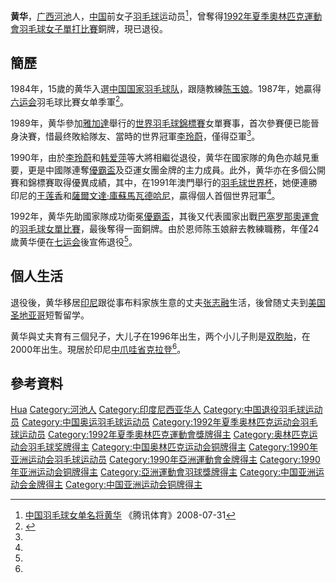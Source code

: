 {{Otheruses|黃華}}
{{noteTA|G1=Badminton}}
{{Infobox 羽球選手
| playername              = 黄华
| image                   =
| caption                 = 
| birth_name              = 
| date_of_birth           = {{birth date and age|1969|11|16}}
| place_of_birth          = {{CHN}}[[广西|广西]][[河池市|河池市]]
| height                  = {{height|m=1.71}}
| weight                  = 
| event                   = 女子单打
| highest_ranking         =  
| date_of_highest_ranking = 
| country                 = {{CHN}}
| current_ranking         = 已退役
| years_started           = 1984年
| years_retired           = 1993年
| coach                   = [[陈玉娘|陈玉娘]]
| handedness              = 
| titles                  = [[File:Simple_silver_cup.svg|15px]] [[羽毛球世界盃|世界盃]]：1（女單）<br/>[[File:Simple_silver_cup.svg|15px]] [[優霸盃|優霸盃]]：2
| bwf_profile             = A73A0058-B2C6-45FA-8385-BDDC13C437FA
| bwf_id                  = 209
}}
{{MedalTableTop|width=286px}}
{{MedalSport | 女子[[羽毛球|羽毛球]]}}
{{MedalCountry | {{CHN}}}}
{{MedalCompetition|[[夏季奧林匹克運動會羽毛球比賽|奧林匹克運動會]]}}
{{MedalBronze| [[1992年夏季奧林匹克運動會|1992年 巴塞罗那]] | [[1992年夏季奧林匹克運動會羽毛球比賽|女子單打]]}}
{{MedalCompetition | [[世界羽毛球錦標賽|世界錦標賽]]}}
{{MedalSilver | [[1989年世界羽毛球錦標賽|1989年 雅加達]] | 女子單打 }}
{{MedalCompetition | [[羽毛球世界杯|世界杯]]}}
{{MedalBronze| [[1988年羽毛球世界盃|1988年 曼谷]] | 女子單打}}
{{MedalBronze| [[1989年羽毛球世界盃|1989年 雅加達]] | 女子單打}}
{{MedalBronze| [[1990年羽毛球世界盃|1990年 萬隆-雅加達]] | 女子單打}}
{{MedalGold  | [[1991年羽毛球世界盃|1991年 澳門]] | 女子單打}}
{{MedalSilver| [[1992年羽毛球世界盃|1992年 廣州]] | 女子單打}}
{{MedalCompetition | [[尤伯杯|尤伯杯]]}}
{{MedalGold  | [[1990年優霸盃|1990年 名古屋-東京]] | 女子團體}}
{{MedalGold  | [[1992年優霸盃|1992年 吉隆坡]] | 女子團體}}
{{MedalCompetition | [[亞洲運動會羽毛球比賽|亞洲運動會]]}}
{{MedalGold  | [[1990年亞洲運動會羽毛球比賽|1990年 北京]] | 女子團體}}
{{MedalBronze| 1990年 北京 | 女子單打}}
{{MedalBottom}}
'''黄华'''{{BD|1969年|11月16日|||catIdx=Huang黄}}，[[广西|广西]][[河池市|河池]]人，[[中华人民共和国|中国]]前女子[[羽毛球|羽毛球]]运动员<ref>[http://2008.qq.com/a/20080731/002023.htm 中国羽毛球女单名将黄华] {{Wayback|url=http://2008.qq.com/a/20080731/002023.htm |date=20160305182421 }}《腾讯体育》2008-07-31</ref>，曾奪得[[1992年夏季奧林匹克運動會羽毛球比賽|1992年夏季奧林匹克運動會羽毛球女子單打比賽]]銅牌，現已退役。

==簡歷==
1984年，15歲的黄华入選[[中国国家羽毛球队|中国国家羽毛球队]]，跟隨教練[[陈玉娘|陈玉娘]]。1987年，她贏得[[中华人民共和国第六届运动会|六运会]]羽毛球比賽女单季軍<ref name="羽毛球杂志">{{cite news|title=黄华：从世界冠军到全职主妇 依然美丽|url=http://www.badmintoncn.com/News/c/200901/20090129181633.html|newspaper=《羽毛球杂志》|date=2009-01-29}}</ref>。

1989年，黄华參加[[雅加達|雅加達]]舉行的[[1989年世界羽毛球錦標賽|世界羽毛球錦標賽]]女單賽事，首次參賽便已能晉身決賽，惜最终敗給隊友、當時的世界冠軍[[李玲蔚|李玲蔚]]，僅得亞軍<ref name="羽毛球杂志"/>。

1990年，由於[[李玲蔚|李玲蔚]]和[[韩爱萍|韩爱萍]]等大將相繼從退役，黄华在國家隊的角色亦越見重要，更是中國隊連奪[[1990年優霸盃|優霸盃]]及亞運女團金牌的主力成員。此外，黄华亦在多個公開賽和錦標賽取得優異成績，其中，在1991年澳門舉行的[[羽毛球世界杯|羽毛球世界杯]]，她便連勝印尼的[[王莲香|王莲香]]和[[薩爾文達·庫蘇馬瓦德哈尼|薩爾文達·庫蘇馬瓦德哈尼]]，贏得個人首個世界冠軍<ref name="羽毛球杂志"/>。

1992年，黄华先助國家隊成功衛冕[[1992年優霸盃|優霸盃]]，其後又代表國家出戰[[巴塞罗那|巴塞罗那]][[1992年夏季奧林匹克運動會|奧運會]]的[[1992年夏季奧林匹克運動會羽毛球比賽|羽毛球女單比賽]]，最後奪得一面銅牌。由於恩师陈玉娘辭去教練職務，年僅24歲黄华便在[[中华人民共和国第七届运动会|七运会]]後宣佈退役<ref name="羽毛球杂志"/>。

==個人生活==
退役後，黄华移居[[印尼|印尼]]跟從事布料家族生意的丈夫[[张志融|张志融]]生活，後曾随丈夫到[[美国|美国]][[圣地亚哥|圣地亚哥]]短暫留学。

黄华與丈夫育有三個兒子，大儿子在1996年出生，两个小儿子則是[[双胞胎|双胞胎]]，在2000年出生。現居於印尼[[中爪哇省|中爪哇省]][[克拉登|克拉登]]<ref name="羽毛球杂志"/>。

== 參考資料 ==
{{reflist}}

{{尤伯杯冠军}}
{{亚洲运动会羽毛球比赛女子团体冠军}}

{{Authority control}}
{{DEFAULTSORT:Huang Hua}}
[[Category:黄姓|Hua]]
[[Category:河池人|Category:河池人]]
[[Category:印度尼西亚华人|Category:印度尼西亚华人]]
[[Category:中国退役羽毛球运动员|Category:中国退役羽毛球运动员]]
[[Category:中国奥运羽毛球运动员|Category:中国奥运羽毛球运动员]]
[[Category:1992年夏季奥林匹克运动会羽毛球运动员|Category:1992年夏季奥林匹克运动会羽毛球运动员]]
[[Category:1992年夏季奧林匹克運動會獎牌得主|Category:1992年夏季奧林匹克運動會獎牌得主]]
[[Category:奥林匹克运动会羽毛球奖牌得主|Category:奥林匹克运动会羽毛球奖牌得主]]
[[Category:中国奥林匹克运动会铜牌得主|Category:中国奥林匹克运动会铜牌得主]]
[[Category:1990年亚洲运动会羽毛球运动员|Category:1990年亚洲运动会羽毛球运动员]]
[[Category:1990年亞洲運動會金牌得主|Category:1990年亞洲運動會金牌得主]]
[[Category:1990年亚洲运动会铜牌得主|Category:1990年亚洲运动会铜牌得主]]
[[Category:亞洲運動會羽球獎牌得主|Category:亞洲運動會羽球獎牌得主]]
[[Category:中国亚洲运动会金牌得主|Category:中国亚洲运动会金牌得主]]
[[Category:中国亚洲运动会铜牌得主|Category:中国亚洲运动会铜牌得主]]